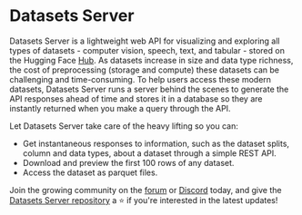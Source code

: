 # Datasets Server

Datasets Server is a lightweight web API for visualizing and exploring all types of datasets - computer vision, speech, text, and tabular - stored on the Hugging Face [Hub](https://huggingface.co/datasets). As datasets increase in size and data type richness, the cost of preprocessing (storage and compute) these datasets can be challenging and time-consuming. To help users access these modern datasets, Datasets Server runs a server behind the scenes to generate the API responses ahead of time and stores it in a database so they are instantly returned when you make a query through the API. 

Let Datasets Server take care of the heavy lifting so you can:

* Get instantaneous responses to information, such as the dataset splits, column and data types, about a dataset through a simple REST API.
* Download and preview the first 100 rows of any dataset.
* Access the dataset as parquet files.

Join the growing community on the [forum](https://discuss.huggingface.co/) or [Discord](https://discord.com/invite/JfAtkvEtRb) today, and give the [Datasets Server repository](https://huggingface.co/docs/datasets-server/index) a ⭐️ if you're interested in the latest updates!
